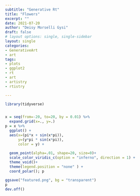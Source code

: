 ```yaml
---
subtitle: "Generative Rt"
title: "Flowers"
excerpt: ""
date: 2021-07-20
author: "Deisy Morselli Gysi"
draft: false
# layout options: single, single-sidebar
layout: single
categories:
- GenerativeArt
- art
tags:
- plots
- ggplot2
- rt
- art
- artistry
- rtistry

---
```



```r
library(tidyverse)


x = seq(from=-20, to=20, by = 0.01) %>%
  expand.grid(x=., y=.) 
p = x %>%
  ggplot() +
  aes(x=(pi*x + sin(x*pi)), 
      y=(y*pi * sin(x*pi)), 
      color = y) + 
  
  geom_point(alpha=.01, shape=20, size=0)+
  scale_color_viridis_c(option = "inferno", direction = 1) +
  theme_void()+
  theme(legend.position = "none" ) +
  coord_polar(); p

```


```r
ggsave("featured.png", bg = "transparent")
p
dev.off()
```

